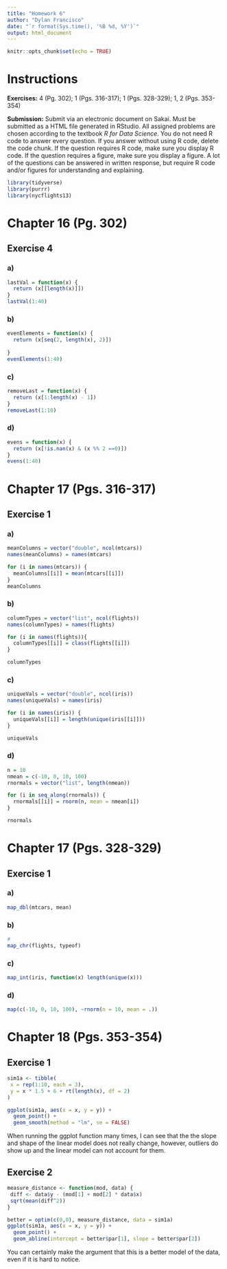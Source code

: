 ```yaml
---
title: "Homework 6"
author: "Dylan Francisco"
date: "`r format(Sys.time(), '%B %d, %Y')`"
output: html_document
---
```


```r
knitr::opts_chunk$set(echo = TRUE)
```

# Instructions

**Exercises:**  4 (Pg. 302); 1 (Pgs. 316-317); 1 (Pgs. 328-329); 1, 2 (Pgs. 353-354)

**Submission:** Submit via an electronic document on Sakai. Must be submitted as a HTML file generated in RStudio. All assigned problems are chosen according to the textbook *R for Data Science*. You do not need R code to answer every question. If you answer without using R code, delete the code chunk. If the question requires R code, make sure you display R code. If the question requires a figure, make sure you display a figure. A lot of the questions can be answered in written response, but require R code and/or figures for understanding and explaining.

```r
library(tidyverse)
library(purrr)
library(nycflights13)
```

# Chapter 16 (Pg. 302)

##  Exercise 4

### a)
```r
lastVal = function(x) {
  return (x[[length(x)]])
}
lastVal(1:40)
```

### b)
```r
evenElements = function(x) {
  return (x[seq(2, length(x), 2)])
  
}
evenElements(1:40)
```

### c)
```r
removeLast = function(x) {
  return (x[1:length(x) - 1])
}
removeLast(1:10)
```

### d)
```r
evens = function(x) {
  return (x[!is.nan(x) & (x %% 2 ==0)])
}
evens(1:40)
```

# Chapter 17 (Pgs. 316-317)

##  Exercise 1

### a)
```r
meanColumns = vector("double", ncol(mtcars))
names(meanColumns) = names(mtcars)

for (i in names(mtcars)) {
  meanColumns[[i]] = mean(mtcars[[i]])
}
meanColumns
```

### b)
```r
columnTypes = vector("list", ncol(flights))
names(columnTypes) = names(flights)

for (i in names(flights)){
  columnTypes[[i]] = class(flights[[i]])
}

columnTypes
```

### c)
```r
uniqueVals = vector("double", ncol(iris))
names(uniqueVals) = names(iris)

for (i in names(iris)) {
  uniqueVals[[i]] = length(unique(iris[[i]]))
}

uniqueVals
```

### d)
```r
n = 10
nmean = c(-10, 0, 10, 100)
rnormals = vector("list", length(nmean))

for (i in seq_along(rnormals)) {
  rnormals[[i]] = rnorm(n, mean = nmean[i])
}

rnormals
```

# Chapter 17 (Pgs. 328-329)

##  Exercise 1

### a)
```r
map_dbl(mtcars, mean)
```

### b)
```r
#
map_chr(flights, typeof)
```

### c)
```r
map_int(iris, function(x) length(unique(x)))
```

### d)
```r
map(c(-10, 0, 10, 100), ~rnorm(n = 10, mean = .))
```

# Chapter 18 (Pgs. 353-354)

##  Exercise 1
```r
sim1a <- tibble(
 x = rep(1:10, each = 3),
 y = x * 1.5 + 6 + rt(length(x), df = 2)
)

ggplot(sim1a, aes(x = x, y = y)) +
  geom_point() +
  geom_smooth(method = "lm", se = FALSE)
```

When running the ggplot function many times, I can see that the the slope and shape of the linear model does not really change, however, outliers do show up and the linear model can not account for them.

##  Exercise 2
```r
measure_distance <- function(mod, data) {
 diff <- data$y - (mod[1] + mod[2] * data$x)
 sqrt(mean(diff^2))
}

better = optim(c(0,0), measure_distance, data = sim1a)
ggplot(sim1a, aes(x = x, y = y)) +
  geom_point() +
  geom_abline(intercept = better$par[1], slope = better$par[2])

```


You can certainly make the argument that this is a better model of the data, even if it is hard to notice.